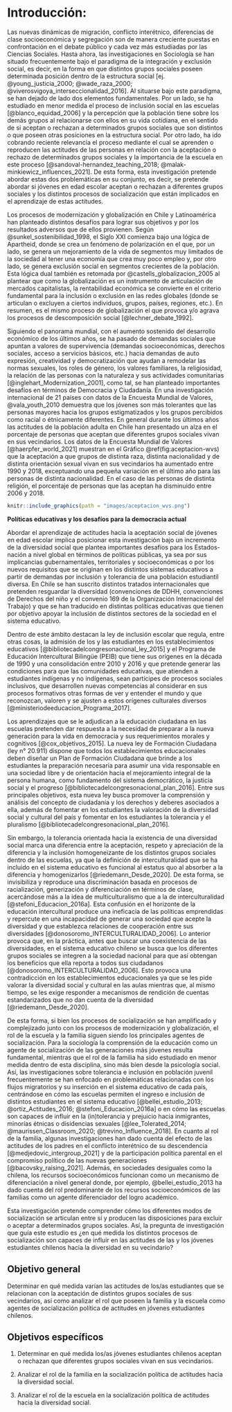 # Introducción:

Las nuevas dinámicas de migración, conflicto interétnico, diferencias de clase socioeconómica y segregación son de manera creciente puestas en confrontación en el debate público y cada vez más estudiadas por las Ciencias Sociales. Hasta ahora, las investigaciones en Sociología se han situado frecuentemente bajo el paradigma de la integración y exclusión social, es decir, en la forma en que distintos grupos sociales poseen determinada posición dentro de la estructura social [ej. @young_justicia_2000; @wade_raza_2000; @viverosvigoya_interseccionalidad_2016]. Al situarse bajo este paradigma, se han dejado de lado dos elementos fundamentales. Por un lado, se ha estudiado en menor medida el proceso de inclusión social en las escuelas [@blanco_equidad_2006] y la percepción que la población tiene sobre los demás grupos al relacionarse con ellos en su vida cotidiana, en el sentido de si aceptan o rechazan a determinados grupos sociales que son distintos o que poseen otras posiciones en la estructura social. Por otro lado, ha ido cobrando reciente relevancia el proceso mediante el cual se aprenden o reproducen las actitudes de las personas en relación con la aceptación o rechazo de determinados grupos sociales y la importancia de la escuela en este proceso [@sandoval-hernandez_teaching_2018; @malak-minkiewicz_influences_2021]. De esta forma, esta investigación pretende abordar estas dos problemáticas en su conjunto, es decir, se pretende abordar si jóvenes en edad escolar aceptan o rechazan a diferentes grupos sociales y los distintos procesos de socialización que están implicados en el aprendizaje de estas actitudes.

Los procesos de modernización y globalización en Chile y Latinoamérica han planteado distintos desafíos para lograr sus objetivos y por los resultados adversos que de ellos provienen. Según @sunkel_sostenibilidad_1998, el Siglo XXI comienza bajo una lógica de Apartheid, donde se crea un fenómeno de polarización en el que, por un lado, se genera un mejoramiento de la vida de segmentos muy limitados de la sociedad al tener una economía que crea muy poco empleo y, por otro lado, se genera exclusión social en segmentos crecientes de la población. Esta lógica dual también es retomada por @castells_globalizacion_2005 al plantear que como la globalización es un instrumento de articulación de mercados capitalistas, la rentabilidad económica se convierte en el criterio fundamental para la inclusión o exclusión en las redes globales (donde se articulan o excluyen a ciertos individuos, grupos, países, regiones, etc.). En resumen, es el mismo proceso de globalización el que provoca y/o agrava los procesos de descomposición social [@lechner_debate_1992].

Siguiendo el panorama mundial, con el aumento sostenido del desarrollo económico de los últimos años, se ha pasado de demandas sociales que apuntan a valores de supervivencia (demandas socioeconómicas, derechos sociales, acceso a servicios básicos, etc.) hacia demandas de auto expresión, creatividad y democratización que ayudan a remodelar las normas sexuales, los roles de género, los valores familiares, la religiosidad, la relación de las personas con la naturaleza y sus actividades comunitarias [@inglehart_Modernization_2001], como tal, se han planteado importantes desafíos en términos de Democracia y Ciudadanía. En una investigación internacional de 21 países con datos de la Encuesta Mundial de Valores, @vala_youth_2010 demuestra que los jóvenes son más tolerantes que las personas mayores hacia los grupos estigmatizados y los grupos percibidos como racial o étnicamente diferentes. En general durante los últimos años las actitudes de la población adulta en Chile han presentado un alza en el porcentaje de personas que aceptan que diferentes grupos sociales vivan en sus vecindarios. Los datos de la Encuesta Mundial de Valores [@haerpfer_world_2021] muestran en el Gráfico \@ref(fig:aceptacion-wvs) que la aceptación a que grupos de distinta raza, distinta nacionalidad y de distinta orientación sexual vivan en sus vecindarios ha aumentado entre 1990 y 2018, exceptuando una pequeña variación en el último año para las personas de distinta nacionalidad. En el caso de las personas de distinta religión, el porcentaje de personas que las aceptan ha disminuido entre 2006 y 2018.

```r
knitr::include_graphics(path = "images/aceptacion_wvs.png")
```

**Políticas educativas y los desafíos para la democracia actual**

Abordar el aprendizaje de actitudes hacia la aceptación social de jóvenes en edad escolar implica posicionar esta investigación bajo un incremento de la diversidad social que plantea importantes desafíos para los Estados-nación a nivel global en términos de políticas públicas, ya sea por sus implicancias gubernamentales, territoriales y socioeconómicas o por los nuevos requisitos que se originan en los distintos sistemas educativos a partir de demandas por inclusión y tolerancia de una población estudiantil diversa. En Chile se han suscrito distintos tratados internacionales que pretenden resguardar la diversidad (convenciones de DDHH, convenciones de Derechos del niño y el convenio 169 de la Organización Internacional del Trabajo) y que se han traducido en distintas políticas educativas que tienen por objetivo apoyar la inclusión de distintos sectores de la sociedad en el sistema educativo. 

Dentro de este ámbito destacan la ley de inclusión escolar que regula, entre otras cosas, la admisión de los y las estudiantes en los establecimientos educativos [@bibliotecadelcongresonacional_ley_2015] y el Programa de Educación Intercultural Bilingüe (PEIB) que tiene sus orígenes en la década de 1990 y una consolidación entre 2010 y 2016 y que pretende generar las condiciones para que las comunidades educativas, que atienden a estudiantes indígenas y no indígenas, sean partícipes de procesos sociales inclusivos, que desarrollen nuevas competencias al considerar en sus procesos formativos otras formas de ver y entender el mundo y que reconozcan, valoren y se ajusten a estos orígenes culturales diversos [@ministeriodeeducacion_Programa_2017].

Los aprendizajes que se le adjudican a la educación ciudadana en las escuelas pretenden dar respuesta a la necesidad de preparar a la nueva generación para la vida en democracia y sus requerimientos morales y cognitivos [@cox_objetivos_2015]. La nueva ley de Formación Ciudadana (ley n° 20.911) dispone que todos los establecimientos educacionales deben diseñar un Plan de Formación Ciudadana que brinde a los estudiantes la preparación necesaria para asumir una vida responsable en una sociedad libre y de orientación hacia el mejoramiento integral de la persona humana, como fundamento del sistema democrático, la justicia social y el progreso [@bibliotecadelcongresonacional_plan_2016]. Entre sus principales objetivos, esta nueva ley busca promover la comprensión y análisis del concepto de ciudadanía y los derechos y deberes asociados a ella, además de fomentar en los estudiantes la valoración de la diversidad social y cultural del país y fomentar en los estudiantes la tolerancia y el pluralismo [@bibliotecadelcongresonacional_plan_2016].

Sin embargo, la tolerancia orientada hacia la existencia de una diversidad social marca una diferencia entre la aceptación, respeto y apreciación de la diferencia y la inclusión homogeneizante de los distintos grupos sociales dentro de las escuelas, ya que la definición de interculturalidad que se ha incluido en el sistema educativo es funcional al estatus quo al absorber a la diferencia y homogenizarlos [@riedemann_Desde_2020]. De esta forma, se invisibiliza y reproduce una discriminación basada en procesos de racialización, generización y diferenciación en términos de clase, acercándose más a la idea de multiculturalismo que a la de interculturalidad [@stefoni_Educacion_2016a]. Esta confusión en el horizonte de la educación intercultural produce una ineficacia de las políticas emprendidas y repercute en una incapacidad de generar una sociedad que acepte la diversidad y que establezca relaciones de cooperación entre sus diversidades [@donosoromo_INTERCULTURALIDAD_2006]. Lo anterior provoca que, en la práctica, antes que buscar una coexistencia de las diversidades, en el sistema educativo chileno se busca que los diferentes grupos sociales se integren a la sociedad nacional para que así obtengan los beneficios que ella reporta a todos sus ciudadanos [@donosoromo_INTERCULTURALIDAD_2006]. Esto provoca una contradicción en los establecimientos educacionales ya que se les pide valorar la diversidad social y cultural en las aulas mientras que, al mismo tiempo, se les exige responder a mecanismos de rendición de cuentas estandarizados que no dan cuenta de la diversidad [@riedemann_Desde_2020].

De esta forma, si bien los procesos de socialización se han amplificado y complejizado junto con los procesos de modernización y globalización, el rol de la escuela y la familia siguen siendo los principales agentes de socialización. Para la sociología la comprensión de la educación como un agente de socialización de las generaciones más jóvenes resulta fundamental, mientras que el rol de la familia ha sido estudiado en menor medida dentro de esta disciplina, sino más bien desde la psicología social. Así, las investigaciones sobre tolerancia e inclusión en población juvenil frecuentemente se han enfocado en problemáticas relacionadas con los flujos migratorios y su inserción en el sistema educativo de cada país, centrándose en cómo las escuelas permiten el ingreso e inclusión de distintos estudiantes en el sistema educativo [@bellei_estudio_2013; @ortiz_Actitudes_2016; @stefoni_Educacion_2016a] o en cómo las escuelas son capaces de influir en la (in)tolerancia y prejuicio hacia inmigrantes, minorías étnicas o disidencias sexuales [@lee_Tolerated_2014; @maurissen_Classroom_2020; @trevino_Influence_2018]. En cuanto al rol de la familia, algunas investigaciones han dado cuenta del efecto de las actitudes de los padres en el conflicto interétnico de su descendencia [@medjedovic_intergroup_2021] y de la participación política parental en el compromiso político de las nuevas generaciones [@bacovsky_raising_2021]. Además, en sociedades desiguales como la chilena, los recursos socioeconómicos funcionan como un mecanismo de diferenciación a nivel general donde, por ejemplo, @bellei_estudio_2013 ha dado cuenta del rol predominante de los recursos socioeconómicos de las familias como un agente diferenciador del logro académico.

Esta investigación pretende comprender cómo los diferentes modos de socialización se articulan entre sí y producen las disposiciones para excluir o aceptar a determinados grupos sociales. Así, la pregunta de investigación que guía este estudio es ¿en qué medida los distintos procesos de socialización son capaces de influir en las actitudes de las y los jóvenes estudiantes chilenos hacia la diversidad en su vecindario?


## Objetivo general

Determinar en qué medida varían las actitudes de los/as estudiantes que se relacionan con la aceptación de distintos grupos sociales de sus vecindarios, así como analizar el rol que poseen la familia y la escuela como agentes de socialización política de actitudes en jóvenes estudiantes chilenos.

## Objetivos específicos

1.	Determinar en qué medida los/as jóvenes estudiantes chilenos aceptan o rechazan que diferentes grupos sociales vivan en sus vecindarios.

2.	Analizar el rol de la familia en la socialización política de actitudes hacia la diversidad social.

3.	Analizar el rol de la escuela en la socialización política de actitudes hacia la diversidad social.
